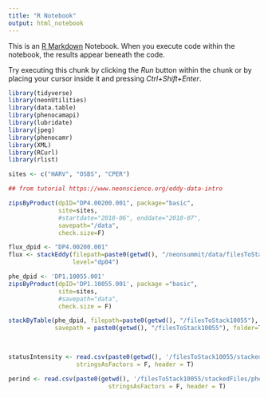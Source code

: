 ```yaml
---
title: "R Notebook"
output: html_notebook
---
```


This is an [R Markdown](http://rmarkdown.rstudio.com) Notebook. When you execute code within the notebook, the results appear beneath the code. 

Try executing this chunk by clicking the *Run* button within the chunk or by placing your cursor inside it and pressing *Ctrl+Shift+Enter*. 

```r
library(tidyverse)
library(neonUtilities)
library(data.table)
library(phenocamapi)
library(lubridate)
library(jpeg)
library(phenocamr)
library(XML)
library(RCurl)
library(rlist)

```



```r

sites <- c("HARV", "OSBS", "CPER")


```

```r
## from tutorial https://www.neonscience.org/eddy-data-intro

zipsByProduct(dpID="DP4.00200.001", package="basic", 
              site=sites, 
              #startdate="2018-06", enddate="2018-07",
              savepath="/data", 
              check.size=F)

flux_dpid <- "DP4.00200.001"
flux <- stackEddy(filepath=paste0(getwd(), "/neonsummit/data/filesToStack00200"),
                  level="dp04")

```


```r

phe_dpid <- 'DP1.10055.001'
zipsByProduct(dpID='DP1.10055.001', package ="basic", 
              site=sites, 
              #savepath="data", 
              check.size = F)

stackByTable(phe_dpid, filepath=paste0(getwd(), "/filesToStack10055"), 
             savepath = paste0(getwd(), "/filesToStack10055"), folder=T)  #phe data
 


statusIntensity <- read.csv(paste0(getwd(), '/filesToStack10055/stackedFiles/phe_statusintensity.csv'),
                   stringsAsFactors = F, header = T)

perind <- read.csv(paste0(getwd(), '/filesToStack10055/stackedFiles/phe_perindividual.csv'),
                            stringsAsFactors = F, header = T)

```
